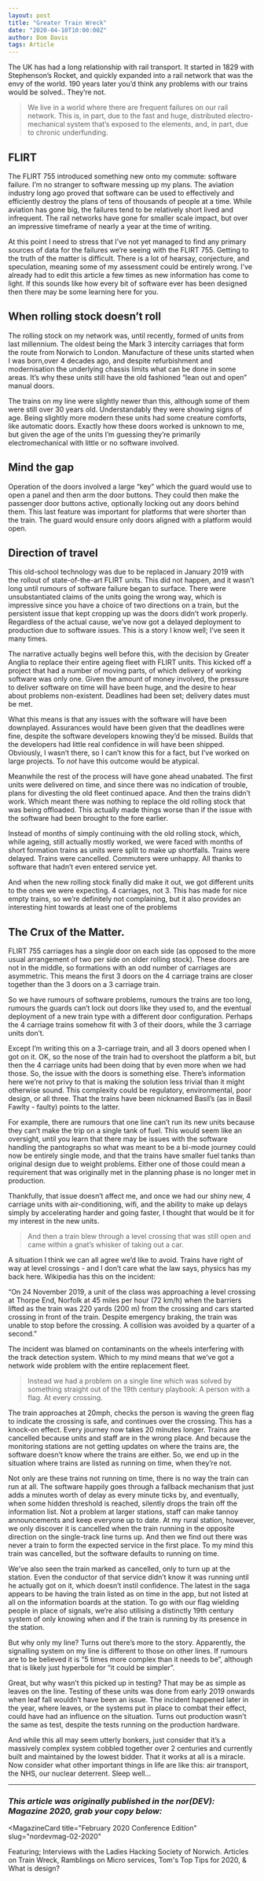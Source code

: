 ```yaml
---
layout: post
title: "Greater Train Wreck"
date: "2020-04-10T10:00:00Z"
author: Dom Davis
tags: Article
---
```


The UK has had a long relationship with rail transport. It started in 1829 with Stephenson’s Rocket, and quickly expanded into a rail network that was the envy of the world. 190 years later you’d think any problems with our trains would be solved.. They’re not.

> We live in a world where there are frequent failures on our rail network. This is, in part, due to the fast and huge, distributed electro-mechanical system that’s exposed to the elements, and, in part, due to chronic underfunding.

## FLIRT

The FLIRT 755 introduced something new onto my commute: software failure. I’m no stranger to software messing up my plans. The aviation industry long ago proved that software can be used to effectively and efficiently destroy the plans of tens of thousands of people at a time. While aviation has gone big, the failures tend to be relatively short lived and infrequent. The rail networks have gone for smaller scale impact, but over an impressive timeframe of nearly a year at the time of writing.

At this point I need to stress that I’ve not yet managed to find any primary sources of data for the failures we’re seeing with the FLIRT 755. Getting to the truth of the matter is difficult. There is a lot of hearsay, conjecture, and speculation, meaning some of my assessment could be entirely wrong. I’ve already had to edit this article a few times as new information has come to light. If this sounds like how every bit of software ever has been designed then there may be some learning here for you.

## When rolling stock doesn’t roll

The rolling stock on my network was, until recently, formed of units from last millennium. The oldest being the Mark 3 intercity carriages that form the route from Norwich to London. Manufacture of these units started when I was born,over 4 decades ago, and despite refurbishment and modernisation the underlying chassis limits what can be done in some areas. It’s why these units still have the old fashioned “lean out and open” manual doors.

The trains on my line were slightly newer than this, although some of them were still over 30 years old. Understandably they were showing signs of age. Being slightly more modern these units had some creature comforts, like automatic doors. Exactly how these doors worked is unknown to me, but given the age of the units I’m guessing they’re primarily electromechanical with little or no software involved.

## Mind the gap

Operation of the doors involved a large “key” which the guard would use to open a panel and then arm the door buttons. They could then make the passenger door buttons active, optionally locking out any doors behind them. This last feature was important for platforms that were shorter than the train. The guard would ensure only doors aligned with a platform would open.

## Direction of travel

This old-school technology was due to be replaced in January 2019 with the rollout of state-of-the-art FLIRT units. This did not happen, and it wasn’t long until rumours of software failure began to surface. There were unsubstantiated claims of the units going the wrong way, which is impressive since you have a choice of two directions on a train, but the persistent issue that kept cropping up was the doors didn’t work properly. Regardless of the actual cause, we’ve now got a delayed deployment to production due to software issues. This is a story I know well; I’ve seen it many times.

The narrative actually begins well before this, with the decision by Greater Anglia to replace their entire ageing fleet with FLIRT units. This kicked off a project that had a number of moving parts, of which delivery of working software was only one. Given the amount of money involved, the pressure to deliver software on time will have been huge, and the desire to hear about problems non-existent. Deadlines had been set; delivery dates must be met.

What this means is that any issues with the software will have been downplayed. Assurances would have been given that the deadlines were fine, despite the software developers knowing they’d be missed. Builds that the developers had little real confidence in will have been shipped. Obviously, I wasn’t there, so I can’t know this for a fact, but I’ve worked on large projects. To _not_ have this outcome would be atypical.

Meanwhile the rest of the process will have gone ahead unabated. The first units were delivered on time, and since there was no indication of trouble, plans for divesting the old fleet continued apace. And then the trains didn’t work. Which meant there was nothing to replace the old rolling stock that was being offloaded. This actually made things worse than if the issue with the software had been brought to the fore earlier.

Instead of months of simply continuing with the old rolling stock, which, while ageing, still actually mostly worked, we were faced with months of short formation trains as units were split to make up shortfalls. Trains were delayed. Trains were cancelled. Commuters were unhappy.  All thanks to software that hadn’t even entered service yet.

And when the new rolling stock finally did make it out, we got different units to the ones we were expecting. 4 carriages, not 3. This has made for nice empty trains, so we’re definitely not complaining, but it also provides an interesting hint towards at least one of the problems

## The Crux of the Matter.

FLIRT 755 carriages has a single door on each side (as opposed to the more usual arrangement of two per side on older rolling stock). These doors are not in the middle, so formations with an odd number of carriages are asymmetric. This means the first 3 doors on the 4 carriage trains are closer together than the 3 doors on a 3 carriage train.

So we have rumours of software problems, rumours the trains are too long, rumours the guards can’t lock out doors like they used to, and the eventual deployment of a new train type with a different door configuration. Perhaps the 4 carriage trains somehow fit with 3 of their doors, while the 3 carriage units don’t.

Except I’m writing this on a 3-carriage train, and all 3 doors opened when I got on it. OK, so the nose of the train had to overshoot the platform a bit, but then the 4 carriage units had been doing that by even more when we had those. So, the issue with the doors is something else. There’s information here we’re not privy to that is making the solution less trivial than it might otherwise sound. This complexity could be regulatory, environmental, poor design, or all three. That the trains have been nicknamed Basil’s (as in Basil Fawlty - faulty) points to the latter.

For example, there are rumours that one line can’t run its new units because they can’t make the trip on a single tank of fuel. This would seem like an oversight, until you learn that there may be issues with the software handling the pantographs so what was meant to be a bi-mode journey could now be entirely single mode, and that the trains have smaller fuel tanks than original design due to weight problems. Either one of those could mean a requirement that was originally met in the planning phase is no longer met in production.

Thankfully, that issue doesn’t affect me, and once we had our shiny new, 4 carriage units with air-conditioning, wifi, and the ability to make up delays simply by accelerating harder and going faster, I thought that would be it for my interest in the new units.

> And then a train blew through a level crossing that was still open and came within a gnat’s whisker of taking out a car.

A situation I think we can all agree we’d like to avoid. Trains have right of way at level crossings - and I don’t care what the law says, physics has my back here. Wikipedia has this on the incident:

“On 24 November 2019, a unit of the class was approaching a level crossing at Thorpe End, Norfolk at 45 miles per hour (72 km/h) when the barriers lifted as the train was 220 yards (200 m) from the crossing and cars started crossing in front of the train. Despite emergency braking, the train was unable to stop before the crossing. A collision was avoided by a quarter of a second.”

The incident was blamed on contaminants on the wheels interfering with the track detection system. Which to my mind means that we’ve got a network wide problem with the entire replacement fleet.

> Instead we had a problem on a single line which was solved by something straight out of the 19th century playbook: A person with a flag. At every crossing.

The train approaches at 20mph, checks the person is waving the green flag to indicate the crossing is safe, and continues over the crossing. This has a knock-on effect. Every journey now takes 20 minutes longer. Trains are cancelled because units and staff are in the wrong place. And because the monitoring stations are not getting updates on where the trains are, the software doesn’t know where the trains are either. So, we end up in the situation where trains are listed as running on time, when they’re not.

Not only are these trains not running on time, there is no way the train can run at all. The software happily goes through a fallback mechanism that just adds a minutes worth of delay as every minute ticks by, and eventually, when some hidden threshold is reached, silently drops the train off the information list. Not a problem at larger stations, staff can make tannoy announcements and keep everyone up to date. At my rural station, however, we only discover it is cancelled when the train running in the opposite direction on the single-track line turns up. And then we find out there was never a train to form the expected service in the first place. To my mind this train was cancelled, but the software defaults to running on time.

We’ve also seen the train marked as cancelled, only to turn up at the station. Even the conductor of that service didn’t know it was running until he actually got on it, which doesn’t instil confidence. The latest in the saga appears to be having the train listed as on time in the app, but not listed at all on the information boards at the station. To go with our flag wielding people in place of signals, we’re also utilising a distinctly 19th century system of only knowing when and if the train is running by its presence in the station.

But why only my line? Turns out there’s more to the story. Apparently, the signalling system on my line is different to those on other lines. If rumours are to be believed it is “5 times more complex than it needs to be”, although that is likely just hyperbole for “it could be simpler”.

Great, but why wasn’t this picked up in testing? That may be as simple as leaves on the line. Testing of these units was done from early 2019 onwards when leaf fall wouldn’t have been an issue. The incident happened later in the year, where leaves, or the systems put in place to combat their effect, could have had an influence on the situation. Turns out production wasn’t the same as test, despite the tests running on the production hardware.

And while this all may seem utterly bonkers, just consider that it’s a massively complex system cobbled together over 2 centuries and currently built and maintained by the lowest bidder. That it works at all is a miracle. Now consider what other important things in life are like this: air transport, the NHS, our nuclear deterrent. Sleep well…

---

### _This article was originally published in the nor(DEV): Magazine 2020, grab your copy below:_


<MagazineCard
  title="February 2020 Conference Edition"
  slug="nordevmag-02-2020"
>
  <p>
    Featuring; Interviews with the Ladies Hacking Society of
    Norwich. Articles on Train Wreck, Ramblings on Micro services,
    Tom's Top Tips for 2020, &amp; What is design?
  </p>
</MagazineCard>